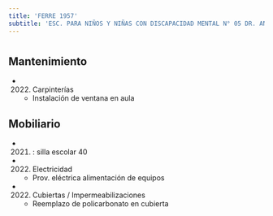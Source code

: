 ```yaml
---
title: 'FERRE 1957'
subtitle: 'ESC. PARA NIÑOS Y NIÑAS CON DISCAPACIDAD MENTAL N° 05 DR. ANGEL ARDAIZ'
---
```


#


## Mantenimiento

*  (2022) Carpinterías 
    + Instalación de ventana en aula


## Mobiliario

*  (2021) : silla escolar 40 




*  (2022) Electricidad 
    + Prov. eléctrica alimentación de equipos

*  (2022) Cubiertas / Impermeabilizaciones 
    + Reemplazo de policarbonato en cubierta



